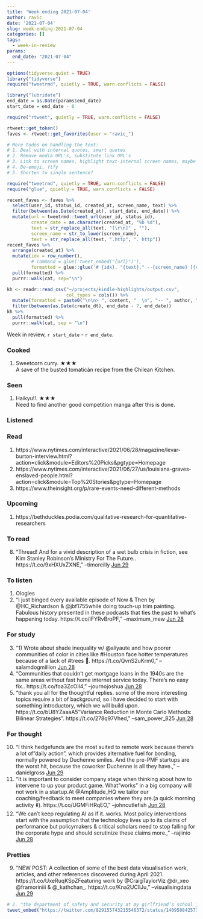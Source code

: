 ```yaml
---
title: 'Week ending 2021-07-04'
author: ravic
date: '2021-07-04'
slug: week-ending-2021-07-04
categories: []
tags:
  - week-in-review
params:
  end_date: "2021-07-04"
---
```


```r
options(tidyverse.quiet = TRUE)
library("tidyverse")
require("tweetrmd", quietly = TRUE, warn.conflicts = FALSE)
```
```r
library("lubridate")
end_date = as.Date(params$end_date)
start_date = end_date - 6
```
```r
require("rtweet", quietly = TRUE, warn.conflicts = FALSE)

rtweet::get_token()
faves <- rtweet::get_favorites(user = "ravic_")
```
```r
# More todos on handling the text: 
# 1. Deal with internal quotes, smart quotes
# 2. Remove media URL's, substitute link URL's
# 3. Link to screen names, highlight text-internal screen names, maybe real names
# 4. De-emoji, ftfy
# 5. Shorten to single sentence?

require("tweetrmd", quietly = TRUE, warn.conflicts = FALSE)
require("glue", quietly = TRUE, warn.conflicts = FALSE)

recent_faves <- faves %>%
  select(user_id, status_id, created_at, screen_name, text) %>%
  filter(between(as.Date(created_at), start_date, end_date)) %>%
  mutate(url = tweetrmd::tweet_url(user_id, status_id),
         create_date = as.character(created_at, "%b %d"),
         text = str_replace_all(text, "[\r\n]" , ""),
         screen_name = str_to_lower(screen_name),
         text = str_replace_all(text, ".http", ". http")) 
recent_faves %>% 
  arrange(created_at) %>%  
  mutate(idx = row_number(),
         # command = glue('tweet_embed("{url}")'),
         formatted = glue::glue('# {idx}. "{text}," --{screen_name} [{create_date}]({url})\ntweet_embed("{url}")\n\n')) %>%
  pull(formatted) %>% 
  purrr::walk(cat, sep="\n")
```
```r
kh <- readr::read_csv("~/projects/kindle-highlights/output.csv",
                      col_types = cols()) %>%
  mutate(formatted = paste0("\n\n> ", content, "  \n", "-- ", author, ", ", title)) %>%
  filter(between(as.Date(create_dt), end_date - 7, end_date)) 
kh %>%
  pull(formatted) %>%
  purrr::walk(cat, sep = "\n")
```

<!--
Harvest:
1.  Chrome history
2.  NYT
3.  Netflix, Amazon Prime
4.  Kindle highlights
-->







Week in review, `r start_date` - `r end_date`.

<!--more--> 
<script src="/rmarkdown-libs/twitter-widget/widgets.js"></script>



### Cooked

1.  Sweetcorn curry. ★★★  
    A save of the busted tomaticán recipe from the Chilean Kitchen.

### Seen

1.  Haikyu!!. ★★★  
    Need to find another good competition manga after this is done.

### Listened


### Read

1.  https://www.nytimes.com/interactive/2021/06/28/magazine/levar-burton-interview.html?action=click&module=Editors%20Picks&pgtype=Homepage
2.  https://www.nytimes.com/interactive/2021/06/27/us/louisiana-graves-enslaved-people.html?action=click&module=Top%20Stories&pgtype=Homepage 
3.  https://www.theinsight.org/p/rare-events-need-different-methods

### Upcoming

1.  https://bethduckles.podia.com/qualitative-research-for-quantitative-researchers

### To read
<!--starts at 30-->

8. "Thread! And for a vivid description of a wet bulb crisis in fiction, see Kim Stanley Robinson's Ministry For The Future.. https://t.co/9xHXUxZXNE," --timoreilly [Jun 29](https://twitter.com/2384071/status/1409689228234018816)

### To listen

1.  Ologies
6. "I just binged every available episode of Now &amp; Then by @HC_Richardson &amp; @jbf1755while doing touch-up trim painting. Fabulous history presented in these podcasts that ties the past to what's happening today. https://t.co/iFYRvBroPF," --maximum_mew [Jun 28](https://twitter.com/16494635/status/1409635858303447041)



### For study
3. "1) Wrote about shade inequality w/ @aliyaute and how poorer communities of color in cities like #Houston face hotter temperatures because of a lack of #trees 🌳. https://t.co/QvnS2uKrm0," --salamdogmillion [Jun 28](https://twitter.com/51544489/status/1409523115357523974)
7. "Communities that couldn't get mortgage loans in the 1940s are the same areas without fast home internet service today. There's no easy fix.. https://t.co/foa3ZcOIl4," --journojoshua [Jun 28](https://twitter.com/757955095086542848/status/1409647401376174080)
4. "thank you all for the thoughtful replies. some of the more interesting topics require a bit of background, so i have decided to start with something introductory, which we will build upon. https://t.co/bU8YZaaaA5"Variance Reduction in Monte Carlo Methods: Bilinear Strategies". https://t.co/278q97Vhed," --sam_power_825 [Jun 28](https://twitter.com/949284328315367425/status/1409561523832475650)


### For thought
10. "I think hedgefunds are the most suited to remote work because there's a lot of "daily action", which provides alternative fuel for bonding, normally powered by Duchenne smiles. And the pre-PMF startups are the worst hit, because the coworker Duchenne is all they have.," --danielgross [Jun 29](https://twitter.com/38190583/status/1409861159910621186)
5. "It is important to consider company stage when thinking about how to intervene to up your product game. What "works" in a big company will not work in a startup.At @Amplitude_HQ we tailor our coaching/feedback to meet companies where they are.(a quick morning activity ⬇️). https://t.co/UGMFiHRqEO," --johncutlefish [Jun 28](https://twitter.com/533409964/status/1409580615368773634)
1. "We can't keep regulating AI as if it..works. Most policy interventions start with the assumption that the technology lives up to its claims of performance but policymakers &amp; critical scholars need to stop falling for the corporate hype and should scrutinize these claims more.," --rajiinio [Jun 28](https://twitter.com/985158406125375488/status/1409333845795622912)






<!--### Project seeds, courses-->

<!--### To watch-->




### Pretties

9. "NEW POST: A collection of some of the best data visualisation work, articles, and other references discovered during April 2021. https://t.co/UxeRuqKSpZFeaturing work by @CraigTaylorViz @dr_xeo @framoriniii &amp; @_kathchan_. https://t.co/Kna2UCllJu," --visualisingdata [Jun 29](https://twitter.com/137712607/status/1409822362141343745)


```r
# 2. "the department of safety and security at my girlfriend’s school just sent all an email telling students not to make eye contact with crows. https://t.co/GD4GbYV0LG," --gabrielledrolet [Jun 28](https://twitter.com/829155743215546372/status/1409508425738883073)
tweet_embed("https://twitter.com/829155743215546372/status/1409508425738883073")
```


<!--### Poem-->


